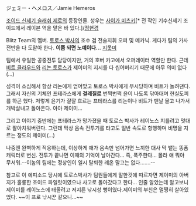 ジェミー・ヘメロス／Jamie Hemeros 

[[조이드 신세기 슬래쉬 제로]]의 등장인물. 성우는 [[사이가 미츠키]][* 전 작인 기수신세기 조이드에서 레이븐 역을 맡은 바 있다.]/[[정현경]]

Blitz Team의 멤버. [[토로스 박사]]의 조수 겸 전술지휘 오퍼 및 메카닉. 게다가 팀의 가사 전반을 다 도맡아 한다. '''이쯤 되면 노예이다...''' [[지못미]]

팀에서 유일한 공중전투 담당이지만, 거의 호버 카고에서 오퍼레이터 역할만 한다. 근데 [[비트 클라우드]]와 [[리논 토로스]]가 제이미의 지시를 다 씹어버리기 때문에 아무 의미 없다(…)

성격이 소심해서 항상 리논에게 얻어맞고 토로스 박사에게 무시당하며 비트가 놀려댄다. 그래서 자신의 기체인 프테라스에게 '''걸레질로''' 번쩍번쩍 윤이 나도록 닦아대며 현실도피를 하곤 했다. 저렇게 윤기가 잘잘 흐르는 프테라스를 리논이나 비트가 맨날 몰고 나가서 개박살내고 돌아온다. 아아 제이미…

그리고 이야기 중반에는 프테라스가 망가졌을 때 토로스 박사가 레이노스 지를려고 멋대로 팔아치워버린다. 그런데 막상 음속 전투기를 타고도 일반 속도로 항행하며 비명을 지르는 정도의 제이미(…) 

나중엔 완벽하게 적응하는데, 이상하게 애가 음속만 넘어가면 느끼한 대사 막 뱉는 똥폼 캐릭터로 변신. 전투가 끝나면 이때의 기억이 날아간다… 즉, 폭주한다… 몰라 얘 뭐야 무서워.--이놈의 팀에는 정상인이 일시 탈퇴한 레온 말고는 없다…….-- 

참고로 이 에피소드 당시에 토로스박사가 팀원들에게 말한것에 따르자면 제이미의 아버지가 훌륭한 조이드 파일럿이였으나 사고로 돌아갔다고 한다… 인줄 알았는데 알고보니 제이미를 레이노스에 태울려고 저지른 낚시성 뻥이였다.제이미의 부친은 멀쩡히 살아있었다. ~~이 프로 낚시꾼 같으니…~~
